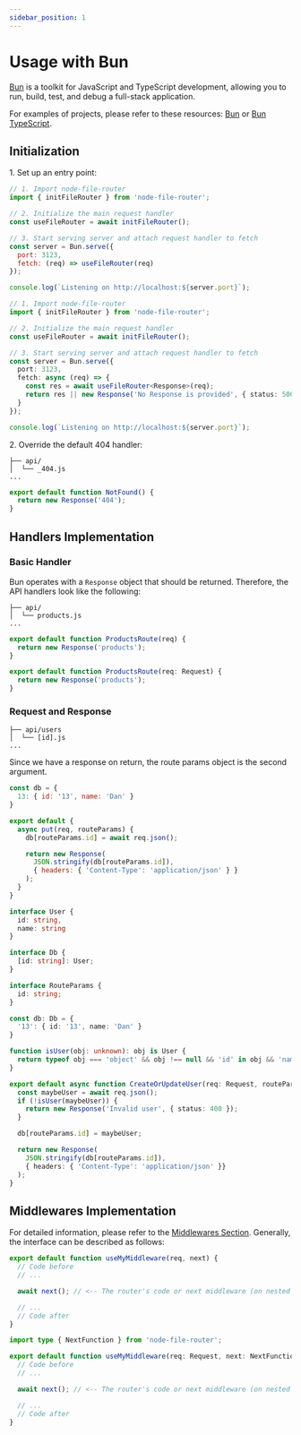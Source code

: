 ```yaml
---
sidebar_position: 1
---
```



# Usage with Bun

[Bun](https://bun.sh/) is a toolkit for JavaScript and TypeScript development, allowing you to run, build, test,
and debug a full-stack application. 

For examples of projects, please refer to these resources: 
[Bun](https://github.com/Danilqa/node-file-router/tree/main/examples/bun) or [Bun TypeScript](https://github.com/Danilqa/node-file-router/tree/main/examples/bun-typescript).

## Initialization

1\. Set up an entry point:

<Tabs>
<TabItem value="javascript" label="JavaScript" default>

```js
// 1. Import node-file-router
import { initFileRouter } from 'node-file-router';

// 2. Initialize the main request handler
const useFileRouter = await initFileRouter();

// 3. Start serving server and attach request handler to fetch
const server = Bun.serve({
  port: 3123,
  fetch: (req) => useFileRouter(req)
});

console.log(`Listening on http://localhost:${server.port}`);
```

</TabItem>
<TabItem value="typescript" label="TypeScript">

```ts
// 1. Import node-file-router
import { initFileRouter } from 'node-file-router';

// 2. Initialize the main request handler
const useFileRouter = await initFileRouter();

// 3. Start serving server and attach request handler to fetch
const server = Bun.serve({
  port: 3123,
  fetch: async (req) => {
    const res = await useFileRouter<Response>(req);
    return res || new Response('No Response is provided', { status: 500 });
  }
});

console.log(`Listening on http://localhost:${server.port}`);

```

</TabItem>
</Tabs>

2\. Override the default 404 handler:

```
├── api/
│  └── _404.js
...
```

```js
export default function NotFound() {
  return new Response('404');
}
```

## Handlers Implementation

### Basic Handler

Bun operates with a `Response` object that should be returned. Therefore, the API handlers look like the following:

```
├── api/
│  └── products.js
...
```

<Tabs>
<TabItem value="javascript" label="JavaScript" default>

```js
export default function ProductsRoute(req) {
  return new Response('products');
}
```

</TabItem>
<TabItem value="typescript" label="TypeScript">

```ts
export default function ProductsRoute(req: Request) {
  return new Response('products');
}
```

</TabItem>
</Tabs>

### Request and Response

```
├── api/users
│  └── [id].js
...
```

Since we have a response on return, the route params object is the second argument.

<Tabs>
<TabItem value="javascript" label="JavaScript" default>

```js
const db = {
  13: { id: '13', name: 'Dan' }
}

export default {
  async put(req, routeParams) {
    db[routeParams.id] = await req.json();

    return new Response(
      JSON.stringify(db[routeParams.id]),
      { headers: { 'Content-Type': 'application/json' } }
    );
  }
}
```

</TabItem>
<TabItem value="typescript" label="TypeScript" default>

```ts
interface User {
  id: string,
  name: string
}

interface Db {
  [id: string]: User;
}

interface RouteParams {
  id: string;
}

const db: Db = {
  '13': { id: '13', name: 'Dan' }
}

function isUser(obj: unknown): obj is User {
  return typeof obj === 'object' && obj !== null && 'id' in obj && 'name' in obj;
}

export default async function CreateOrUpdateUser(req: Request, routeParams: RouteParams) {
  const maybeUser = await req.json();
  if (!isUser(maybeUser)) {
    return new Response('Invalid user', { status: 400 });
  }

  db[routeParams.id] = maybeUser;

  return new Response(
    JSON.stringify(db[routeParams.id]),
    { headers: { 'Content-Type': 'application/json' }}
  );
}
```

</TabItem>
</Tabs>

## Middlewares Implementation

For detailed information, please refer to the [Middlewares Section](/docs/middlewares). Generally, the interface can be described as follows:

<Tabs>
<TabItem value="javascript" label="JavaScript" default>

```js
export default function useMyMiddleware(req, next) {
  // Code before
  // ...

  await next(); // <-- The router's code or next middleware (on nested levels)

  // ...
  // Code after
}
```

</TabItem>
<TabItem value="typescript" label="TypeScript">

```ts
import type { NextFunction } from 'node-file-router';

export default function useMyMiddleware(req: Request, next: NextFunction) {
  // Code before
  // ...

  await next(); // <-- The router's code or next middleware (on nested levels)

  // ...
  // Code after
}
```

</TabItem>
</Tabs>

